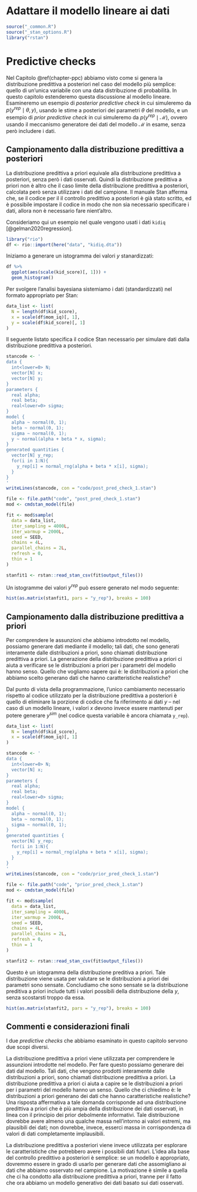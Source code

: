 # Adattare il modello lineare ai dati {#regr-ml}

```r
source("_common.R")
source("_stan_options.R")
library("rstan")
```

<!-- https://mc-stan.org/docs/2_23/stan-users-guide/simulating-from-the-posterior-predictive-distribution.html -->


# Predictive checks

Nel Capitolo \@ref(chapter-ppc) abbiamo visto come si genera la distribuzione predittiva a posteriori nel caso del modello più semplice: quello di un'unica variabile con una data distribuzione di probabilità. In questo capitolo estenderemo questa discussione al modello lineare. Esamineremo un esempio di _posterior predictive check_ in cui simuleremo da  $p(y^{rep} \mid \theta, y)$, usando le stime a posteriori dei parametri $\theta$ del modello, e un esempio di _prior predictive check_ in cui simuleremo da $p(y^{rep} \mid \mathcal{M})$, ovvero usando il meccanismo generatore dei dati del modello $\mathcal{M}$ in esame, senza però includere i dati. 


## Campionamento dalla distribuzione predittiva a posteriori

La distribuzione predittiva a priori equivale alla distribuzione predittiva a posteriori, senza però i dati osservati. Quindi la distribuzione predittiva a priori non è altro che il caso limite della distribuzione predittiva a posteriori, calcolata però senza utilizzare i dati del campione. Il manuale Stan afferma che, se il codice per il il controllo predittivo a posteriori è già stato scritto, ed è possibile impostare il codice in modo che non sia necessario specificare i dati, allora non è necessario fare nient'altro.

Consideriamo qui un esempio nel quale vengono usati i dati `kidiq` [@gelman2020regression].

```r
library("rio")
df <- rio::import(here("data", "kidiq.dta"))
```

Iniziamo a generare un istogramma dei valori $y$ stanardizzati:

```r
df %>% 
  ggplot(aes(scale(kid_score)[, 1])) +
  geom_histogram()
```


Per svolgere l'analisi bayesiana sistemiamo i dati (standardizzati) nel formato appropriato per Stan:

```r
data_list <- list(
  N = length(df$kid_score),
  x = scale(df$mom_iq)[, 1],
  y = scale(df$kid_score)[, 1]
)
```

Il seguente listato specifica il codice Stan necessario per simulare dati dalla distribuzione predittiva a posteriori.  

```r
stancode <- '
data {
  int<lower=0> N;  
  vector[N] x; 
  vector[N] y; 
}
parameters {
  real alpha;
  real beta;
  real<lower=0> sigma;
}
model {
  alpha ~ normal(0, 1);
  beta ~ normal(0, 1);
  sigma ~ normal(0, 1);
  y ~ normal(alpha + beta * x, sigma);
}
generated quantities {
  vector[N] y_rep;
  for(i in 1:N){
    y_rep[i] = normal_rng(alpha + beta * x[i], sigma);
  }
}
'
writeLines(stancode, con = "code/post_pred_check_1.stan")
```


```r
file <- file.path("code", "post_pred_check_1.stan")
mod <- cmdstan_model(file)
```


```r
fit <- mod$sample(
  data = data_list,
  iter_sampling = 4000L,
  iter_warmup = 2000L,
  seed = SEED,
  chains = 4L,
  parallel_chains = 2L,
  refresh = 0,
  thin = 1
)
```


```r
stanfit1 <- rstan::read_stan_csv(fit$output_files())
```

Un istogramme dei valori $y^{rep}$ può essere generato nel modo seguente:

```r
hist(as.matrix(stanfit1, pars = "y_rep"), breaks = 100)
```


## Campionamento dalla distribuzione predittiva a priori

Per comprendere le assunzioni che abbiamo introdotto nel modello, possiamo generare dati mediante il modello; tali dati, che sono generati interamente dalle distribuzioni a priori, sono chiamati distribuzione predittiva a priori. La generazione della distribuzione predittiva a priori ci aiuta a verificare se le distribuzioni a priori per i parametri del modello hanno senso. Quello che vogliamo sapere qui è: le distribuzioni a priori che abbiamo scelto generano dati che hanno caratteristiche realistiche?

Dal punto di vista della programmazione, l'unico cambiamento necessario rispetto al codice utilizzato per la distribuzione predittiva a posteriori è quello di eliminare la porzione di codice che fa riferimento ai dati $y$ -- nel caso di un modello lineare, i valori $x$ devono invece essere mantenuti per potere generare $y^{sim}$ (nel codice questa variabile è ancora chiamata `y_rep`).

```r
data_list <- list(
  N = length(df$kid_score),
  x = scale(df$mom_iq)[, 1]
)
```

```r
stancode <- '
data {
  int<lower=0> N;  
  vector[N] x; 
}
parameters {
  real alpha;
  real beta;
  real<lower=0> sigma;
}
model {
  alpha ~ normal(0, 1);
  beta ~ normal(0, 1);
  sigma ~ normal(0, 1);
}
generated quantities {
  vector[N] y_rep;
  for(i in 1:N){
    y_rep[i] = normal_rng(alpha + beta * x[i], sigma);
  }
}
'
writeLines(stancode, con = "code/prior_pred_check_1.stan")
```


```r
file <- file.path("code", "prior_pred_check_1.stan")
mod <- cmdstan_model(file)
```


```r
fit <- mod$sample(
  data = data_list,
  iter_sampling = 4000L,
  iter_warmup = 2000L,
  seed = SEED,
  chains = 4L,
  parallel_chains = 2L,
  refresh = 0,
  thin = 1
)
```

```r
stanfit2 <- rstan::read_stan_csv(fit$output_files())
```

Questo è un istogramma della distribuzione preditiva a priori.  Tale distribuzione viene usata per valutare se le distribuzioni a priori dei parametri sono sensate. Concludiamo che sono sensate se la distribuzione preditiva a priori include tutti i valori possibili della distribuzione della $y$, senza scostarsti troppo da essa. 

```r
hist(as.matrix(stanfit2, pars = "y_rep"), breaks = 100)
```

## Commenti e considerazioni finali {-}

I due _predictive checks_ che abbiamo esaminato in questo capitolo servono due scopi diversi.

La distribuzione predittiva a priori viene utilizzata per comprendere le assunzioni introdotte nel modello. Per fare questo possiamo generare dei dati dal modello. Tali dati, che vengono prodotti interamente dalle distribuzioni a priori, sono chiamati distribuzione predittiva a priori. La distribuzione predittiva a priori ci aiuta a capire se le distribuzioni a priori per i parametri del modello hanno un senso. Quello che ci chiedimo è: le distribuzioni a priori generano dei dati che hanno caratteristiche realistiche? Una risposta affermativa a tale domanda corrisponde ad una distribuzione predittiva a priori che è più ampia della distribuzione dei dati osservati, in linea con il principio dei prior debolmente informativi. Tale distribuzione dovrebbe avere almeno una qualche massa nell'intorno ai valori estremi, ma plausibili dei dati; non dovrebbe, invece, esserci massa in corrispondenza di valori di dati completamente implausibili. 

La distribuzione predittiva a posteriori viene invece utilizzata per esplorare le caratteristiche che potrebbero avere i possibili dati futuri. L'idea alla base del controllo predittivo a posteriori è semplice: se un modello è appropriato, dovremmo essere in grado di usarlo per generare dati che assomigliano ai dati che abbiamo osservato nel campione. La motivazione è simile a quella che ci ha condotto alla distribuzione predittiva a priori, tranne per il fatto che ora abbiamo un modello  generativo dei dati basato sui dati osservati. 
























